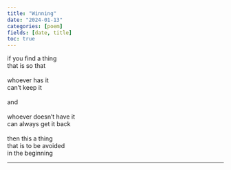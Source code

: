 ```yaml
---
title: "Winning"
date: "2024-01-13"
categories: [poem]
fields: [date, title]
toc: true
---
```



if you find a thing <br>
that is so that <br>
<br>
whoever has it<br>
can't keep it<br>
<br>
and <br>
<br>
whoever doesn't have it<br>
can always get it back<br>
<br>
then this a thing<br>
that is to be avoided<br>
in the beginning<br>



---
